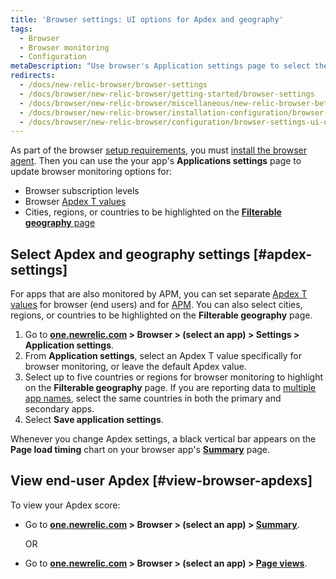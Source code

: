 ```yaml
---
title: 'Browser settings: UI options for Apdex and geography'
tags:
  - Browser
  - Browser monitoring
  - Configuration
metaDescription: "Use browser's Application settings page to select the end-user Apdex value and geographical locations."
redirects:
  - /docs/new-relic-browser/browser-settings
  - /docs/browser/new-relic-browser/getting-started/browser-settings
  - /docs/browser/new-relic-browser/miscellaneous/new-relic-browser-beta-test-agreement
  - /docs/browser/new-relic-browser/installation-configuration/browser-settings-ui-options-browser-monitoring
  - /docs/browser/new-relic-browser/configuration/browser-settings-ui-options-browser-monitoring
---
```


As part of the browser [setup requirements](/docs/browser/new-relic-browser/welcome-new-relic-browser/compatibility-requirements), you must [install the browser agent](/docs/browser/new-relic-browser/installation/install-new-relic-browser-agent). Then you can use the your app's **Applications settings** page to update browser monitoring options for:

* Browser subscription levels
* Browser [Apdex T values](/docs/apm/new-relic-apm/apdex/apdex-measuring-user-satisfaction)
* Cities, regions, or countries to be highlighted on the [**Filterable geography** page](/docs/browser/new-relic-browser/browser-pro-features/filterable-geography-webpage-metrics-location)

## Select Apdex and geography settings [#apdex-settings]

For apps that are also monitored by APM, you can set separate [Apdex T values](/docs/apm/new-relic-apm/apdex/apdex-measuring-user-satisfaction) for browser (end users) and for [APM](/docs/apm/new-relic-apm/apdex/changing-your-apdex-settings). You can also select cities, regions, or countries to be highlighted on the **Filterable geography** page.

1. Go to **[one.newrelic.com](https://one.newrelic.com) > Browser > (select an app) > Settings > Application settings**.
2. From **Application settings**, select an Apdex T value specifically for browser monitoring, or leave the default Apdex value.
3. Select up to five countries or regions for browser monitoring to highlight on the **Filterable geography** page. If you are reporting data to [multiple app names](/docs/agents/manage-apm-agents/app-naming/use-multiple-names-app), select the same countries in both the primary and secondary apps.
4. Select **Save application settings**.

Whenever you change Apdex settings, a black vertical bar appears on the **Page load timing** chart on your browser app's **[Summary](/docs/browser/new-relic-browser/getting-started/browser-overview-website-performance-glance)** page.

## View end-user Apdex [#view-browser-apdexs]

To view your Apdex score:

* Go to **[one.newrelic.com](https://one.newrelic.com) > Browser > (select an app) > [Summary](/docs/browser/new-relic-browser/getting-started/browser-overview-website-performance-glance)**.

  OR
* Go to **[one.newrelic.com](https://one.newrelic.com) > Browser > (select an app) > [Page views](/docs/browser/new-relic-browser/additional-standard-features/page-views-understanding-your-sites-popularity)**.
